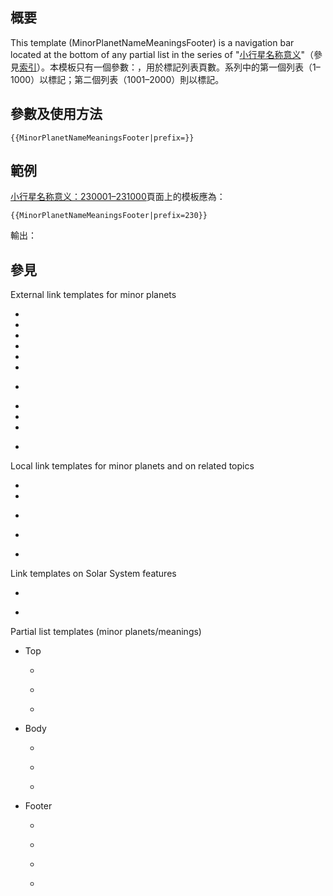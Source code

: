 {{Documentation subpage}}<!-- 在本行下編輯模板說明 -->

== 概要 ==
This template (MinorPlanetNameMeaningsFooter) is a navigation bar located at the bottom of any partial list in the series of "[[小行星名称意义]]"（參見[[小行星名稱意義#索引|索引]]）。本模板只有一個參數：{{para|prefix}}，用於標記列表頁數。系列中的第一個列表（1–1000）以{{Para|prefix|{{var|0}}}}標記；第二個列表（1001–2000）則以{{Para|prefix|{{var|1}}}}標記。

== 參數及使用方法 ==
<pre>
{{MinorPlanetNameMeaningsFooter|prefix=}}
</pre>

== 範例 ==
[[小行星名称意义：230001–231000]]頁面上的模板應為：

<pre>
{{MinorPlanetNameMeaningsFooter|prefix=230}}
</pre>

輸出：

{{MinorPlanetNameMeaningsFooter|prefix=230}}
<!--
== 重定向 ==

== 注意事项 ==

== 模板编辑说明 ==
-->
== 參見 ==
; External link templates for minor planets
* {{tl|AstDys}}
* {{tl|DoMP}}
* {{tl|ESA-SSA}}
* {{tl|JA-BIN}}
* {{tl|JPL}}
* {{tl|JPL small body}}
* {{tl|JPL+CAD}} {{small|(two links: JPL main page and "close approach data" section)}}
* {{tl|LCDB}}
* {{tl|MPC}}
* {{tl|NeoDys}}
* {{tl|M+J}} {{small|(combines MPC and JPL templates)}}
; Local link templates for minor planets and on related topics
* {{tl|Minor planet list link}} 
* {{tl|Minor planet meaning link}}
* {{tl|Obscode}} {{small|(Observatory code)}}
* {{tl|LoMP+M+J}} {{small|(combines LoMP, MPC and JPL templates)}}
* {{tl|Minor planets navigator}} {{small|(Footer Navbox in articles)}}
; Link templates on Solar System features
* {{tl|GPN}} {{small|(inline citations)}}
* {{tl|WGPSN}} {{small|(external links)}}
; Partial list templates (minor planets/meanings)
* Top
** {{tl|List of minor planets/intro}} {{small|(Lead LoMP)}}
** {{tl|MinorPlanetNameMeaningsDisclaimer}} {{small|(Lead MoMP)}}
** {{tl|TOC001}} {{small|(Pagenavigation LoMP and MoMP)}}
* Body
** {{tl|List of minor planets/header2}} {{small|(Wikitable LoMP)}}
** {{tl|MinorPlanetNameMeaningsTableHeader}} {{small|(Wikitable MoMP)}}
** {{tl|List of unnumbered minor planets header}} {{small|(Wikitable LoUMP)}}
* Footer
** {{tl|List of minor planets/See also}} {{small|(LoMP)}}
** {{tl|MinorPlanetListFooter}} {{small|(Prev–Next LoMP)}}
** {{tl|MinorPlanetNameMeaningsFooter}} {{small|(Prev–Next MoMP)}}
** {{tl|Meanings of minor planet names}} {{small|(Collapsed Navbox MoMP)}}
<includeonly>{{Sandbox other||<!-- 本行下加入模板的分類 -->
[[Category:小行星列表模板|{{PAGENAME}}]]
}}</includeonly>